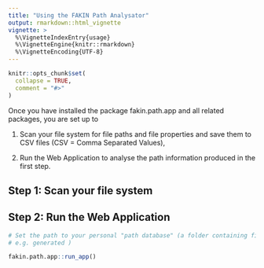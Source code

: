 ```yaml
---
title: "Using the FAKIN Path Analysator"
output: rmarkdown::html_vignette
vignette: >
  %\VignetteIndexEntry{usage}
  %\VignetteEngine{knitr::rmarkdown}
  %\VignetteEncoding{UTF-8}
---
```


```r
knitr::opts_chunk$set(
  collapse = TRUE,
  comment = "#>"
)
```

Once you have installed the package fakin.path.app and all related packages, 
you are set up to 

1. Scan your file system for file paths and file properties and save them to 
CSV files (CSV = Comma Separated Values),

2. Run the Web Application to analyse the path information produced in the
first step.

## Step 1: Scan your file system

## Step 2: Run the Web Application

```r
# Set the path to your personal "path database" (a folder containing files as
# e.g. generated )

fakin.path.app::run_app()
```
